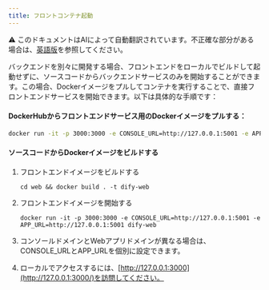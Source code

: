 ```yaml
---
title: フロントコンテナ起動
---
```


<Note> ⚠️ このドキュメントはAIによって自動翻訳されています。不正確な部分がある場合は、[英語版](/en/self-hosting/advanced-deployments/start-the-frontend-docker-container)を参照してください。</Note>

バックエンドを別々に開発する場合、フロントエンドをローカルでビルドして起動せずに、ソースコードからバックエンドサービスのみを開始することができます。この場合、Dockerイメージをプルしてコンテナを実行することで、直接フロントエンドサービスを開始できます。以下は具体的な手順です：

#### DockerHubからフロントエンドサービス用のDockerイメージをプルする：

```Bash
docker run -it -p 3000:3000 -e CONSOLE_URL=http://127.0.0.1:5001 -e APP_URL=http://127.0.0.1:5001 langgenius/dify-web:latest
```

#### ソースコードからDockerイメージをビルドする

1. フロントエンドイメージをビルドする

    ```
    cd web && docker build . -t dify-web
    ```

2. フロントエンドイメージを開始する

    ```
    docker run -it -p 3000:3000 -e CONSOLE_URL=http://127.0.0.1:5001 -e APP_URL=http://127.0.0.1:5001 dify-web
    ```

3. コンソールドメインとWebアプリドメインが異なる場合は、CONSOLE_URLとAPP_URLを個別に設定できます。
4. ローカルでアクセスするには、[http://127.0.0.1:3000](http://127.0.0.1:3000/)を訪問してください。

